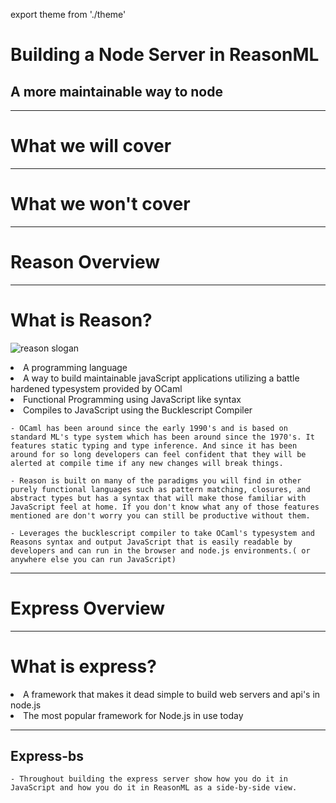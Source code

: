
export theme from './theme'

<Head>
  <title>Node Server in ReasonML</title>
</Head>

# Building a Node Server in ReasonML

## A more maintainable way to node 

---

# What we will cover

---

# What we won't cover

---
# Reason Overview

---
# What is Reason?

![reason slogan](./reason-slogan.png)

<BulletPoints>
  <li>A programming language</li>
  <li>
    A way to build maintainable javaScript applications utilizing a battle hardened typesystem provided by 
    OCaml
  </li>
  <li>Functional Programming using JavaScript like syntax</li>
  <li>Compiles to JavaScript using the Bucklescript Compiler</li>
</BulletPoints>

```notes
- OCaml has been around since the early 1990's and is based on standard ML's type system which has been around since the 1970's. It features static typing and type inference. And since it has been around for so long developers can feel confident that they will be alerted at compile time if any new changes will break things.

- Reason is built on many of the paradigms you will find in other purely functional languages such as pattern matching, closures, and abstract types but has a syntax that will make those familiar with JavaScript feel at home. If you don't know what any of those features mentioned are don't worry you can still be productive without them.

- Leverages the bucklescript compiler to take OCaml's typesystem and Reasons syntax and output JavaScript that is easily readable by developers and can run in the browser and node.js environments.( or anywhere else you can run JavaScript)
```
---

# Express Overview

---

# What is express?

<BulletPoints>
  <li>A framework that makes it dead simple to build web servers and api's in node.js</li>
  <li>The most popular framework for Node.js in use today</li>
</BulletPoints>

---

## Express-bs

```notes
- Throughout building the express server show how you do it in JavaScript and how you do it in ReasonML as a side-by-side view.
```
